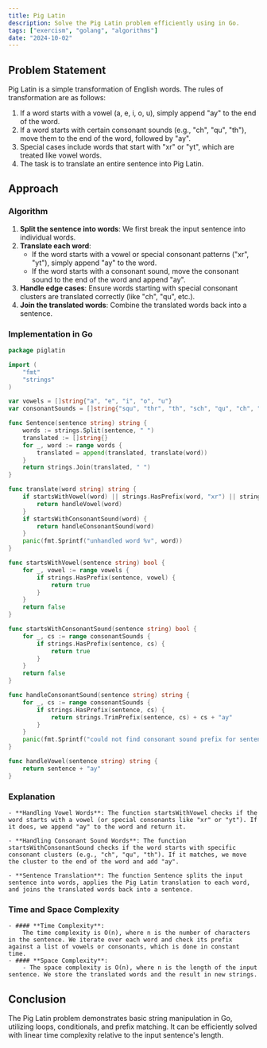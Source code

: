 ```yaml
---
title: Pig Latin
description: Solve the Pig Latin problem efficiently using in Go.
tags: ["exercism", "golang", "algorithms"]
date: "2024-10-02"
---
```


## Problem Statement

Pig Latin is a simple transformation of English words. The rules of transformation are as follows:

1. If a word starts with a vowel (a, e, i, o, u), simply append "ay" to the end of the word.
2. If a word starts with certain consonant sounds (e.g., "ch", "qu", "th"), move them to the end of the word, followed by "ay".
3. Special cases include words that start with "xr" or "yt", which are treated like vowel words.
4. The task is to translate an entire sentence into Pig Latin.

## Approach

### Algorithm

1. **Split the sentence into words**: We first break the input sentence into individual words.
2. **Translate each word**:
   - If the word starts with a vowel or special consonant patterns ("xr", "yt"), simply append "ay" to the word.
   - If the word starts with a consonant sound, move the consonant sound to the end of the word and append "ay".
3. **Handle edge cases**: Ensure words starting with special consonant clusters are translated correctly (like "ch", "qu", etc.).
4. **Join the translated words**: Combine the translated words back into a sentence.

### Implementation in Go

```go
package piglatin

import (
	"fmt"
	"strings"
)

var vowels = []string{"a", "e", "i", "o", "u"}
var consonantSounds = []string{"squ", "thr", "th", "sch", "qu", "ch", "rh", "p", "k", "x", "q", "y", "m", "f", "r"}

func Sentence(sentence string) string {
	words := strings.Split(sentence, " ")
	translated := []string{}
	for _, word := range words {
		translated = append(translated, translate(word))
	}
	return strings.Join(translated, " ")
}

func translate(word string) string {
	if startsWithVowel(word) || strings.HasPrefix(word, "xr") || strings.HasPrefix(word, "yt") {
		return handleVowel(word)
	}
	if startsWithConsonantSound(word) {
		return handleConsonantSound(word)
	}
	panic(fmt.Sprintf("unhandled word %v", word))
}

func startsWithVowel(sentence string) bool {
	for _, vowel := range vowels {
		if strings.HasPrefix(sentence, vowel) {
			return true
		}
	}
	return false
}

func startsWithConsonantSound(sentence string) bool {
	for _, cs := range consonantSounds {
		if strings.HasPrefix(sentence, cs) {
			return true
		}
	}
	return false
}

func handleConsonantSound(sentence string) string {
	for _, cs := range consonantSounds {
		if strings.HasPrefix(sentence, cs) {
			return strings.TrimPrefix(sentence, cs) + cs + "ay"
		}
	}
	panic(fmt.Sprintf("could not find consonant sound prefix for sentence %v", sentence))
}

func handleVowel(sentence string) string {
	return sentence + "ay"
}
```

### Explanation
    - **Handling Vowel Words**: The function startsWithVowel checks if the word starts with a vowel (or special consonants like "xr" or "yt"). If it does, we append "ay" to the word and return it.

    - **Handling Consonant Sound Words**: The function startsWithConsonantSound checks if the word starts with specific consonant clusters (e.g., "ch", "qu", "th"). If it matches, we move the cluster to the end of the word and add "ay".

    - **Sentence Translation**: The function Sentence splits the input sentence into words, applies the Pig Latin translation to each word, and joins the translated words back into a sentence.

### Time and Space Complexity
    - #### **Time Complexity**:
        The time complexity is O(n), where n is the number of characters in the sentence. We iterate over each word and check its prefix against a list of vowels or consonants, which is done in constant time.
    - #### **Space Complexity**:
        - The space complexity is O(n), where n is the length of the input sentence. We store the translated words and the result in new strings.

## Conclusion
The Pig Latin problem demonstrates basic string manipulation in Go, utilizing loops, conditionals, and prefix matching. It can be efficiently solved with linear time complexity relative to the input sentence's length.

